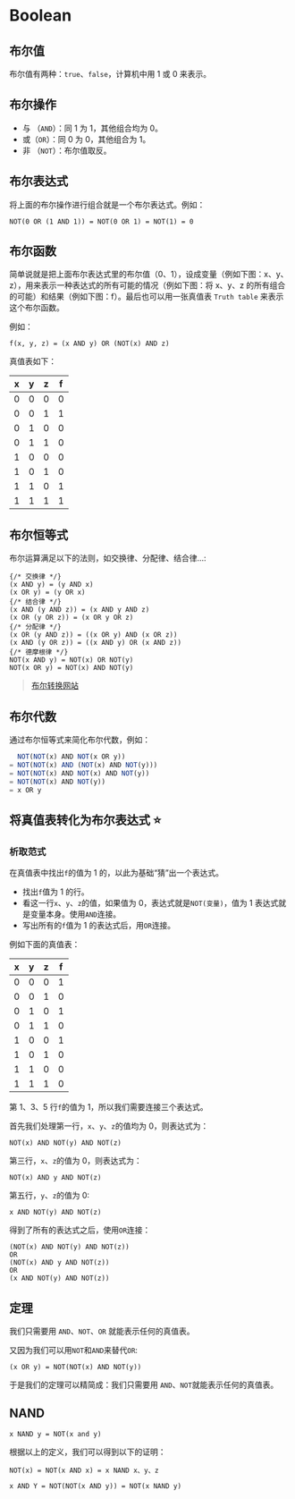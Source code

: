 # Boolean

## 布尔值

布尔值有两种：`true`、`false`，计算机中用 1 或 0 来表示。

## 布尔操作

- 与 （`AND`）：同 1 为 1，其他组合均为 0。
- 或（`OR`）：同 0 为 0，其他组合为 1。
- 非 （`NOT`）：布尔值取反。

## 布尔表达式

将上面的布尔操作进行组合就是一个布尔表达式。例如：

```
NOT(0 OR (1 AND 1)) = NOT(0 OR 1) = NOT(1) = 0
```

## 布尔函数

简单说就是把上面布尔表达式里的布尔值（0、1），设成变量（例如下图：x、y、z），用来表示一种表达式的所有可能的情况（例如下图：将 x、y、z 的所有组合的可能）和结果（例如下图：f）。最后也可以用一张真值表 `Truth table` 来表示这个布尔函数。

例如：

```
f(x, y, z) = (x AND y) OR (NOT(x) AND z)
```

真值表如下：

| x   | y   | z   | f   |
| --- | --- | --- | --- |
| 0   | 0   | 0   | 0   |
| 0   | 0   | 1   | 1   |
| 0   | 1   | 0   | 0   |
| 0   | 1   | 1   | 0   |
| 1   | 0   | 0   | 0   |
| 1   | 0   | 1   | 0   |
| 1   | 1   | 0   | 1   |
| 1   | 1   | 1   | 1   |

## 布尔恒等式

布尔运算满足以下的法则，如交换律、分配律、结合律...:

```
{/* 交换律 */}
(x AND y) = (y AND x)
(x OR y) = (y OR x)
{/* 结合律 */}
(x AND (y AND z)) = (x AND y AND z)
(x OR (y OR z)) = (x OR y OR z)
{/* 分配律 */}
(x OR (y AND z)) = ((x OR y) AND (x OR z))
(x AND (y OR z)) = ((x AND y) OR (x AND z))
{/* 德摩根律 */}
NOT(x AND y) = NOT(x) OR NOT(y)
NOT(x OR y) = NOT(x) AND NOT(y)
```

> [布尔转换网站](https://electronics-course.com/boolean-algebra)

## 布尔代数

通过布尔恒等式来简化布尔代数，例如：

```js copy
  NOT(NOT(x) AND NOT(x OR y))
= NOT(NOT(x) AND (NOT(x) AND NOT(y)))
= NOT(NOT(x) AND NOT(x) AND NOT(y))
= NOT(NOT(x) AND NOT(y))
= x OR y
```

## 将真值表转化为布尔表达式 ⭐

### 析取范式

在真值表中找出`f`的值为 1 的，以此为基础“猜”出一个表达式。

- 找出`f`值为 1 的行。
- 看这一行`x`、`y`、`z`的值，如果值为 0，表达式就是`NOT(变量)`，值为 1 表达式就是变量本身。使用`AND`连接。
- 写出所有的`f`值为 1 的表达式后，用`OR`连接。

例如下面的真值表：

| x   | y   | z   | f   |
| --- | --- | --- | --- |
| 0   | 0   | 0   | 1   |
| 0   | 0   | 1   | 0   |
| 0   | 1   | 0   | 1   |
| 0   | 1   | 1   | 0   |
| 1   | 0   | 0   | 1   |
| 1   | 0   | 1   | 0   |
| 1   | 1   | 0   | 0   |
| 1   | 1   | 1   | 0   |

第 1、3、5 行`f`的值为 1，所以我们需要连接三个表达式。

首先我们处理第一行，`x`、`y`、`z`的值均为 0，则表达式为：

```
NOT(x) AND NOT(y) AND NOT(z)
```

第三行，`x`、`z`的值为 0，则表达式为：

```
NOT(x) AND y AND NOT(z)
```

第五行，`y`、`z`的值为 0:

```
x AND NOT(y) AND NOT(z)
```

得到了所有的表达式之后，使用`OR`连接：

```
(NOT(x) AND NOT(y) AND NOT(z))
OR
(NOT(x) AND y AND NOT(z))
OR
(x AND NOT(y) AND NOT(z))
```

## 定理

我们只需要用 `AND`、`NOT`、`OR` 就能表示任何的真值表。

又因为我们可以用`NOT`和`AND`来替代`OR`:

```
(x OR y) = NOT(NOT(x) AND NOT(y))
```

于是我们的定理可以精简成：我们只需要用 `AND`、`NOT`就能表示任何的真值表。

## NAND

```
x NAND y = NOT(x and y)
```

根据以上的定义，我们可以得到以下的证明：

```
NOT(x) = NOT(x AND x) = x NAND x、y、z
```

```
x AND Y = NOT(NOT(x AND y)) = NOT(x NAND y)
```
